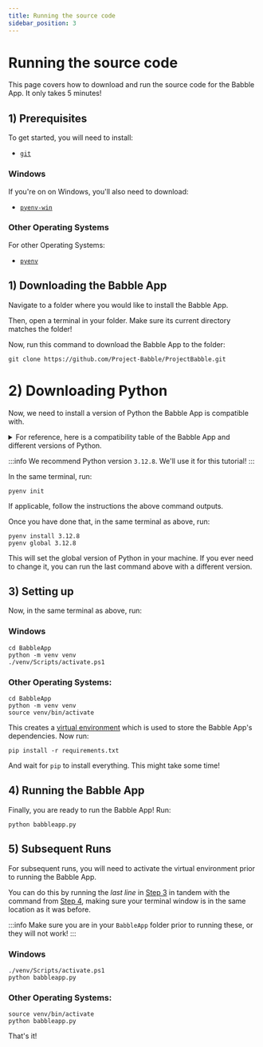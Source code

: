 ```yaml
---
title: Running the source code
sidebar_position: 3
---
```


# Running the source code

This page covers how to download and run the source code for the Babble App. It only takes 5 minutes!

## 1) Prerequisites

To get started, you will need to install:

- [`git`](https://git-scm.com/downloads)

### Windows

If you're on on Windows, you'll also need to download:
- [`pyenv-win`](https://github.com/pyenv-win/pyenv-win)

### Other Operating Systems

For other Operating Systems:
- [`pyenv`](https://github.com/pyenv/pyenv)

## 1) Downloading the Babble App

Navigate to a folder where you would like to install the Babble App.

Then, open a terminal in your folder. Make sure its current directory matches the folder!

Now, run this command to download the Babble App to the folder:

```
git clone https://github.com/Project-Babble/ProjectBabble.git
```

# 2) Downloading Python

Now, we need to install a version of Python the Babble App is compatible with.

<details>
  <summary>For reference, here is a compatibility table of the Babble App and different versions of Python.</summary>

| < 3.7 | 3.8 | 3.9 | 3.10 | 3.11 | 3.12 | 3.13 |
|:------:|:---:|:---:|:----:|:----:|:----:|:----:|
|    ❌   |  ⚠️  |  ⚠️  |   ✅  |   ✅  |   ✅  |   ❌  |

:::danger
In theory, the Babble App *may* work on versions of Python as low as 3.5. We cannot guarantee its stability these versions, proceed at your own risk if you do!
:::

:::warning
With the upcoming addition of Vive Facial Tracker support to the Babble App, the lowest version of Python supported going into the future will be 3.10.  
:::

:::note
Python `3.13` support is planned once key dependencies are built against `3.13`, namely `onnxruntime-directml` and `onnxruntime-gpu`.
:::
</details>

:::info
We recommend Python version `3.12.8`. We'll use it for this tutorial!
:::

In the same terminal, run:

```
pyenv init
```

If applicable, follow the instructions the above command outputs.

Once you have done that, in the same terminal as above, run:

```
pyenv install 3.12.8
pyenv global 3.12.8
```

This will set the global version of Python in your machine. If you ever need to change it, you can run the last command above with a different version.

## 3) Setting up 

Now, in the same terminal as above, run:

### Windows

```
cd BabbleApp
python -m venv venv
./venv/Scripts/activate.ps1
```

### Other Operating Systems:

```
cd BabbleApp
python -m venv venv
source venv/bin/activate
```

This creates a [virtual environment](https://www.geeksforgeeks.org/python-virtual-environment/) which is used to store the Babble App's dependencies. Now run:

```
pip install -r requirements.txt
```

And wait for `pip` to install everything. This might take some time!

## 4) Running the Babble App

Finally, you are ready to run the Babble App! Run:

```
python babbleapp.py
```

## 5) Subsequent Runs

For subsequent runs, you will need to activate the virtual environment prior to running the Babble App. 

You can do this by running the *last line* in [Step 3](building#3-setting-up) in tandem with the command from [Step 4](building#4-running-the-babble-app), making sure your terminal window is in the same location as it was before.

:::info
Make sure you are in your `BabbleApp` folder prior to running these, or they will not work!
:::

### Windows

```
./venv/Scripts/activate.ps1
python babbleapp.py
```

### Other Operating Systems:

```
source venv/bin/activate
python babbleapp.py
```

That's it!
